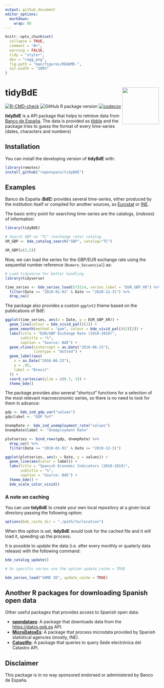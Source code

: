 ```yaml
---
output: github_document
editor_options: 
  markdown: 
    wrap: 80
---
```


<!-- README.md is generated from README.Rmd. Please edit that file -->

```r
knitr::opts_chunk$set(
  collapse = TRUE,
  comment = "#>",
  warning = FALSE,
  tidy = "styler",
  dev = "ragg_png",
  fig.path = "man/figures/README-",
  out.width = "100%"
)
```

# tidyBdE <img src="man/figures/logo.png" align="right" width="120"/>

<!-- badges: start -->

[![R-CMD-check](https://github.com/rOpenSpain/tidyBdE/actions/workflows/check-full.yaml/badge.svg)](https://github.com/rOpenSpain/tidyBdE/actions/workflows/check-full.yaml)
![GitHub R package
version](https://img.shields.io/github/r-package/v/ropenspain/tidyBdE?label=dev)
[![codecov](https://codecov.io/gh/ropenspain/tidyBdE/branch/main/graph/badge.svg)](https://codecov.io/gh/ropenspain/tidyBdE)

<!-- badges: end -->

**tidyBdE** is a API package that helps to retrieve data from [Banco de
España](https://www.bde.es/webbde/en/estadis/infoest/descarga_series_temporales.html).
The data is provided as [tibble](https://tibble.tidyverse.org/) and the
package tries to guess the format of every time-series (dates,
characters and numbers)

## Installation

You can install the developing version of **tidyBdE** with:

``` r
library(remotes)
install_github("ropenspain/tidyBdE")
```

## Examples

Banco de España (**BdE**) provides several time-series, either produced
by the institution itself or compiled for another sources, as
[Eurostat](https://ec.europa.eu/eurostat) or [INE](https://www.ine.es/).

The basic entry point for searching time-series are the catalogs,
(*indexes*) of information:

```r
library(tidyBdE)

# Search GBP on "TC" (exchange rate) catalog
XR_GBP <- bde_catalog_search("GBP", catalog="TC")

XR_GBP[c(2,5)]


```

Now, we can load the series for the GBP/EUR exchange rate using the
sequential number reference (`Numero_Secuencial`) as:

```r
# Load tidyverse for better handling
library(tidyverse)

time_series <- bde_series_load(573214, series_label = "EUR_GBP_XR") %>%
  filter(Date >= "2010-01-01" & Date <= "2020-12-31") %>%
  drop_na()

```

The package also provides a custom `ggplot2` theme based on the
publications of BdE:

```r


ggplot(time_series, aes(x = Date, y = EUR_GBP_XR)) +
  geom_line(colour = bde_vivid_pal()(1)) +
  geom_smooth(method = "gam", colour = bde_vivid_pal()(2)[2]) +
  labs(title = "EUR/GBP Exchange Rate (2010-2020)",
       subtitle = "%",
       caption = "Source: BdE") +
  geom_vline(xintercept = as.Date("2016-06-23"),
             linetype = "dotted") +
  geom_label(aes(
    x = as.Date("2016-06-23"),
    y = .95,
    label = "Brexit"
  )) +
  coord_cartesian(ylim = c(0.7, 1)) +
  theme_bde()


```

The package provides also several "shortcut" functions for a selection
of the most relevant macroeconomic series, so there is no need to look
for them in advance:

```r

gdp <- bde_ind_gdp_var("values")
gdp$label <- "GDP YoY"

UnempRate <- bde_ind_unemployment_rate("values")
UnempRate$label <- "Unemployment Rate"

plotseries <- bind_rows(gdp, UnempRate) %>%
  drop_na() %>%
  filter(Date >= "2010-01-01" & Date <= "2019-12-31")

ggplot(plotseries, aes(x = Date, y = values)) +
  geom_line(aes(color = label)) +
  labs(title = "Spanish Economic Indicators (2010-2019)",
       subtitle = "%",
       caption = "Source: BdE") +
  theme_bde() +
  bde_scale_color_vivid()

```

### A note on caching

You can use **tidyBdE** to create your own local repository at a given
local directory passing the following option:

``` r
options(bde_cache_dir = "./path/to/location")
```

When this option is set, **tidyBdE** would look for the cached file and
it will load it, speeding up the process.

It is possible to update the data (i.e. after every monthly or quaterly
data release) with the following command:

``` r
bde_catalog_update()

# On specific series use the option update_cache = TRUE

bde_series_load("SOME ID", update_cache = TRUE)
```

## Another R packages for downloading Spanish open data

Other useful packages that provides access to Spanish open data:

-   [**opendataes**](https://ropenspain.github.io/opendataes/): A
    package that downloads data from the <https://datos.gob.es> API.
-   [**MicroDatosEs**](https://github.com/rOpenSpain/MicroDatosEs): A
    package that process microdata provided by Spanish statistical
    agencies (mostly, INE).
-   [**CatastRo**](https://github.com/rOpenSpain/CatastRo): A package
    that queries to query Sede electrónica del Catastro API.

## Disclaimer

This package is in no way sponsored endorsed or administered by Banco de
España.
